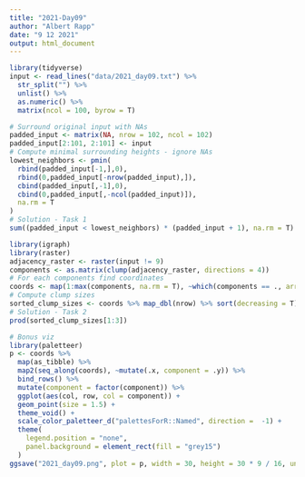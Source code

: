 ```yaml
---
title: "2021-Day09"
author: "Albert Rapp"
date: "9 12 2021"
output: html_document
---
```



```r
library(tidyverse)
input <- read_lines("data/2021_day09.txt") %>% 
  str_split("") %>% 
  unlist() %>% 
  as.numeric() %>% 
  matrix(ncol = 100, byrow = T)

# Surround original input with NAs
padded_input <- matrix(NA, nrow = 102, ncol = 102)
padded_input[2:101, 2:101] <- input
# Compute minimal surrounding heights - ignore NAs
lowest_neighbors <- pmin(
  rbind(padded_input[-1,],0),  
  rbind(0,padded_input[-nrow(padded_input),]),
  cbind(padded_input[,-1],0),
  cbind(0,padded_input[,-ncol(padded_input)]),
  na.rm = T
)
# Solution - Task 1
sum((padded_input < lowest_neighbors) * (padded_input + 1), na.rm = T)
```

```r
library(igraph)
library(raster)
adjacency_raster <- raster(input != 9)
components <- as.matrix(clump(adjacency_raster, directions = 4))
# For each components find coordinates
coords <- map(1:max(components, na.rm = T), ~which(components == ., arr.ind = T))
# Compute clump sizes
sorted_clump_sizes <- coords %>% map_dbl(nrow) %>% sort(decreasing = T)
# Solution - Task 2
prod(sorted_clump_sizes[1:3])
```


```r
# Bonus viz
library(paletteer) 
p <- coords %>% 
  map(as_tibble) %>% 
  map2(seq_along(coords), ~mutate(.x, component = .y)) %>% 
  bind_rows() %>% 
  mutate(component = factor(component)) %>% 
  ggplot(aes(col, row, col = component)) +
  geom_point(size = 1.5) +
  theme_void() +
  scale_color_paletteer_d("palettesForR::Named", direction =  -1) +
  theme(
    legend.position = "none",
    panel.background = element_rect(fill = "grey15")
  )
ggsave("2021_day09.png", plot = p, width = 30, height = 30 * 9 / 16, units = "cm")
```
